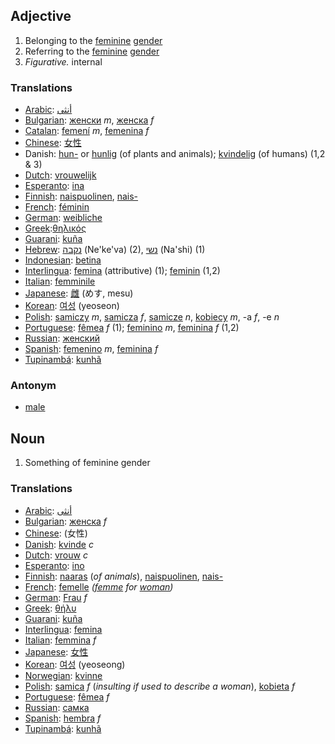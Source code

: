==Adjective==

#Belonging to the [[feminine]] [[gender]]
#Referring to the [[feminine]] [[gender]]
#''Figurative.'' internal

===Translations===
*[[Arabic]]: [[أنثى]]
*[[Bulgarian]]: [[женски]] ''m'', [[женска]] ''f''
*[[Catalan]]: [[femení]] ''m'', [[femenina]] ''f''
*[[Chinese]]: [[女性]]
*Danish: [[hun-]] or [[hunlig]] (of plants and animals); [[kvindelig]] (of humans) (1,2 & 3)
*[[Dutch]]: [[vrouwelijk]]
*[[Esperanto]]: [[ina]]
*[[Finnish]]: [[naispuolinen]], [[naispuolinen|nais-]]
*[[French]]: [[féminin]]
*[[German]]: [[weibliche]]
*[[Greek]]:[[θηλικός]]
*[[Guarani]]: [[kuña]]
*[[Hebrew]]: [[נקבה]] (Ne'ke'va) (2), [[נשי]] (Na'shi) (1)
*[[Indonesian]]: [[betina]]
*[[Interlingua]]: [[femina]] (attributive) (1); [[feminin]] (1,2)
*[[Italian]]: [[femminile]]
*[[Japanese]]: [[雌]] (めす, mesu)
*[[Korean]]: [[여성]] (yeoseon)
*[[Polish]]: [[samiczy]] ''m'', [[samicza]] ''f'', [[samicze]] ''n'', [[kobiecy]] ''m'', -a ''f'', -e ''n''
*[[Portuguese]]: [[fêmea]] ''f'' (1); [[feminino]] ''m'', [[feminina]] ''f'' (1,2)
*[[Russian]]: [[женский]]
*[[Spanish]]: [[femenino]] ''m'', [[feminina]] ''f''
*[[Tupinambá]]: [[kunhã]]

===Antonym===
*[[male]]

==Noun==

#Something of feminine gender

===Translations===
*[[Arabic]]: [[أنثى]]
*[[Bulgarian]]: [[женска]] ''f''
*[[Chinese]]: (女性)
*[[Danish]]: [[kvinde]] ''c''
*[[Dutch]]: [[vrouw]] ''c''
*[[Esperanto]]: [[ino]]
*[[Finnish]]: [[naaras]] (''of animals''), [[naispuolinen]], [[naispuolinen|nais-]] 
*[[French]]: [[femelle]] ''([[femme]] for [[woman]])''
*[[German]]: [[Frau]] ''f''
*[[Greek]]: [[θήλυ]]
*[[Guarani]]: [[kuña]]
*[[Interlingua]]: [[femina]]
*[[Italian]]: [[femmina]] ''f''
*[[Japanese]]: [[女性]]
*[[Korean]]: [[여성]] (yeoseong)
*[[Norwegian]]: [[kvinne]]
*[[Polish]]: [[samica]] ''f'' (''insulting if used to describe a woman''), [[kobieta]] ''f''
*[[Portuguese]]: [[fêmea]] ''f''
*[[Russian]]: [[самка]]
*[[Spanish]]: [[hembra]] ''f''
*[[Tupinambá]]: [[kunhã]]